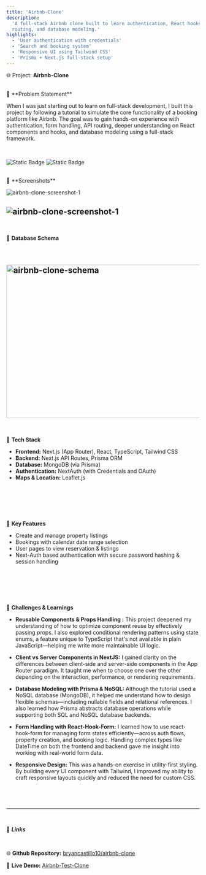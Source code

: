 ```yaml
---
title: 'Airbnb-Clone'
description:
  'A full-stack Airbnb clone built to learn authentication, React hooks, API
  routing, and database modeling.'
highlights:
  - 'User authentication with credentials'
  - 'Search and booking system'
  - 'Responsive UI using Tailwind CSS'
  - 'Prisma + Next.js full-stack setup'
---
```


🌐 Project: **Airbnb-Clone**

<br />
🧠 **Problem Statement**

When I was just starting out to learn on full-stack development, I built this
project by following a tutorial to simulate the core functionality of a booking
platform like Airbnb. The goal was to gain hands-on experience with
authentication, form handling, API routing, deeper understanding on React
components and hooks, and database modeling using a full-stack framework.

<br />

![Static
  Badge](https://img.shields.io/badge/Airbnb_Clone-%23fff8f1?style=plastic&logo=airbnb&logoColor=%23FF5A5F)
![Static
  Badge](https://img.shields.io/badge/NextJS-%23fff8f1?style=plastic&logo=nextdotjs&logoColor=%23000000)

<br />
📸 **Screenshots**

<br />

<img
  src="https://pub-681d5a9876454e009250ee13832c296b.r2.dev/airbnb_clone_screenshot_1.png"
  alt="airbnb-clone-screenshot-1"
/>

<img
  src="https://pub-681d5a9876454e009250ee13832c296b.r2.dev/airbnb_clone_screenshot_2.png"
  alt="airbnb-clone-screenshot-1"
/>
<br />
---

<br />

📅 **Database Schema**

<br />

<img
  src="https://pub-681d5a9876454e009250ee13832c296b.r2.dev/airbnb_clone_schema.png"
  className="bg-black"
  alt="airbnb-clone-schema"
  width="700"
  height="400"
/>
<br />
---

<br />

🔧 **Tech Stack**

- **Frontend:** Next.js (App Router), React, TypeScript, Tailwind CSS
- **Backend:** Next.js API Routes, Prisma ORM
- **Database:** MongoDB (via Prisma)
- **Authentication:** NextAuth (with Credentials and OAuth)
- **Maps & Location:** Leaflet.js

## <br />

<br />

🚀 **Key Features**

- Create and manage property listings
- Bookings with calendar date range selection
- User pages to view reservation & listings
- Next-Auth based authentication with secure password hashing & session handling

## <br/>

<br />

🧩 **Challenges & Learnings**

- **Reusable Components & Props Handling :** This project deepened my
  understanding of how to optimize component reuse by effectively passing props.
  I also explored conditional rendering patterns using state enums, a feature
  unique to TypeScript that's not available in plain JavaScript—helping me write
  more maintainable UI logic.

- **Client vs Server Components in NextJS:** I gained clarity on the differences
  between client-side and server-side components in the App Router paradigm. It
  taught me when to choose one over the other depending on the interaction,
  performance, or rendering requirements.

- **Database Modeling with Prisma & NoSQL:** Although the tutorial used a NoSQL
  database (MongoDB), it helped me understand how to design flexible
  schemas—including nullable fields and relational references. I also learned
  how Prisma abstracts database operations while supporting both SQL and NoSQL
  database backends.

- **Form Handling with React-Hook-Form:** I learned how to use react-hook-form
  for managing form states efficiently—across auth flows, property creation, and
  booking logic. Handling complex types like DateTime on both the frontend and
  backend gave me insight into working with real-world form data.

- **Responsive Design:** This was a hands-on exercise in utility-first styling.
  By building every UI component with Tailwind, I improved my ability to craft
  responsive layouts quickly and reduced the need for custom CSS.

## <br/>

---

<br />

🔗 **_Links_**

<br />

🌐 **Github Repository:**
[bryancastillo10/airbnb-clone](https://github.com/bryancastillo10/airbnb-clone)

🎥 **Live Demo:** [Airbnb-Test-Clone](https://airbnb-testclone.vercel.app/)
